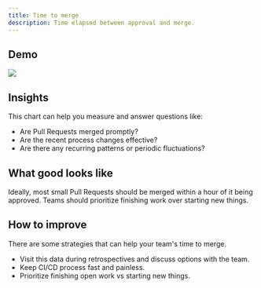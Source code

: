 ```yaml
---
title: Time to merge
description: Time elapsed between approval and merge.
---
```



## Demo

<Frame>
  <img src="/images/time-to-merge.png" />
</Frame>

## Insights

This chart can help you measure and answer questions like:

- Are Pull Requests merged promptly?
- Are the recent process changes effective?
- Are there any recurring patterns or periodic fluctuations?

## What good looks like

Ideally, most small Pull Requests should be merged within a hour of it being approved. Teams should prioritize finishing work over starting new things.

## How to improve

There are some strategies that can help your team's time to merge.

- Visit this data during retrospectives and discuss options with the team.
- Keep CI/CD process fast and painless.
- Prioritize finishing open work vs starting new things.

<CtaGetStarted />
